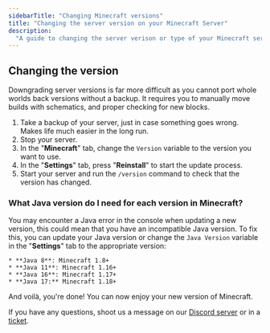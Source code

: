 ```yaml
---
sidebarTitle: "Changing Minecraft versions"
title: "Changing the server version on your Minecraft Server"
description:
  "A guide to changing the server verison or type of your Minecraft server. You have full control over the type and the version of your server, and you can change that at any time!"
---
```


## Changing the version

<Warning>Downgrading server versions is far more difficult as you cannot port whole worlds back versions without a backup. It requires you to manually move builds with schematics, and proper checking for new blocks. </Warning>

1. Take a backup of your server, just in case something goes wrong. Makes life
   much easier in the long run.
2. Stop your server.
3. In the "**Minecraft**" tab, change the `Version` variable to the version you want
   to use.
4. In the "**Settings**" tab, press "**Reinstall**" to start the update process.
5. Start your server and run the `/version` command to check that the version
   has changed.

### What Java version do I need for each version in Minecraft?

You may encounter a Java error in the console when updating a new version, this
could mean that you have an incompatible Java version. To fix this, you can
update your Java version or change the `Java Version` variable in the
"**Settings**" tab to the appropriate version:

    * **Java 8**: Minecraft 1.8+
    * **Java 11**: Minecraft 1.16+
    * **Java 16**: Minecraft 1.17+
    * **Java 17:** Minecraft 1.18+

And voilà, you're done! You can now enjoy your new version of Minecraft.

If you have any questions, shoot us a message on our
[Discord server](https://berrybyte.net/discord) or in a
[ticket](https://berrybyte.net/ticket).
